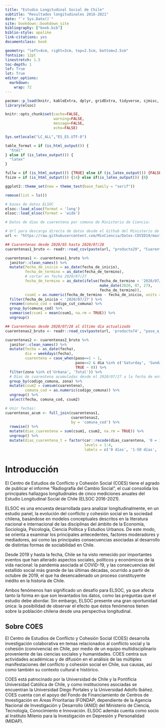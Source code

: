 ```yaml
--- 
title: "Estudio Longitudinal Social de Chile"
subtitle: "Resultados longitudinales 2016-2021"
date: "`r Sys.Date()`"
site: bookdown::bookdown_site
bibliography: ["book.bib"]
biblio-style: apalike
link-citations: yes
documentclass: book

geometry: "left=4cm, right=3cm, top=2.5cm, bottom=2.5cm"
fontsize: 12pt
linestretch: 1.5
toc-depth: 1
lof: True
lot: True
editor_options: 
  markdown: 
    wrap: 72
---
```


```r

pacman::p_load(knitr, kableExtra, dplyr, gridExtra, tidyverse, sjmisc, sjlabelled, sticky, ggrepel, ggalluvial, survey, spatstat, readxl, forcats,gtools, elsoc, panelr, ggplot2, tidyr, sf, chilemapas, lubridate)
library(elsoc)

```

```r
knitr::opts_chunk$set(cache=FALSE, 
                      warning=FALSE, 
                      message=FALSE,
                      echo=FALSE) 

Sys.setlocale("LC_ALL","ES_ES.UTF-8")
```

```r
table_format = if (is_html_output()) {
  "html"
} else if (is_latex_output()) {
  "latex" 
}

fullw = if (is_html_output()) {TRUE} else if (is_latex_output()) {FALSE}
fsize = if (is_html_output()) {14} else if(is_latex_output()) {8}

ggplot2::theme_set(new = theme_test(base_family = "serif"))
```


```r
remove(list = ls())

# bases de datos ELSOC
elsoc::load_elsoc(format = 'long')
elsoc::load_elsoc(format = 'wide')
```


```r

# Datos de dias de cuarentena por comuna de Ministerio de Ciencia:

# Url para descarga directa de datos desde el Github del Ministerio de Ciencia
url <- "https://raw.githubusercontent.com/MinCiencia/Datos-COVID19/master/output"

## Cuarentenas desde 2020/03 hasta 2020/07/28 
cuarentenas1_bruto <- readr::read_csv(paste(url, "producto29", "Cuarentenas-Totales.csv", sep="/"))

cuarentenas1 <- cuarentenas1_bruto %>% 
  janitor::clean_names() %>% 
  mutate(fecha_de_inicio = as_date(fecha_de_inicio),
         fecha_de_termino = as_date(fecha_de_termino),
         # cortar en fecha 2020/07/27 
         fecha_de_termino = as_date(ifelse(fecha_de_termino > '2020/07/27', 
                                           make_date(2020, 07, 27),
                                           fecha_de_termino)),
         csum1 = as.numeric(fecha_de_termino - fecha_de_inicio, units = 'days')) %>% 
  filter(fecha_de_inicio < '2020/07/27') %>% 
  rename(comuna_cod = codigo_cut_comuna) %>%
  group_by(comuna_cod) %>% 
  summarise(csum1 = mean(csum1, na.rm = TRUE)) %>% 
  ungroup()

## Cuarentenas desde 2020/07/28 al último día actualizado
cuarentenas2_bruto <- readr::read_csv(paste(url, 'producto74', "paso_a_paso_std.csv", sep="/"))

cuarentenas2 <- cuarentenas2_bruto %>% 
  janitor::clean_names() %>% 
  mutate(fecha = as_date(fecha),
         dia = weekdays(fecha),
         cuarentena = case_when(paso==1 ~ 1,
                                paso==2 & dia %in% c('Saturday', 'Sunday') ~ 1,
                                TRUE ~ 0)) %>% 
  filter(zona %in% c('Urbana', 'Total')) %>% 
  # Días de cuarentena acumuladas desde el 2020/07/27 a la fecha de entrevista:
  group_by(codigo_comuna, zona) %>% 
  mutate(csum2 = cumsum(cuarentena),
         comuna_cod = as.numeric(codigo_comuna)) %>% 
  ungroup() %>% 
  select(fecha, comuna_cod, csum2)

# Unir fechas:
cuarentenas_acum <- full_join(cuarentenas1,
                              cuarentenas2,
                              by = 'comuna_cod') %>% 
  rowwise() %>% 
  mutate(dias_cuarentena = sum(csum1, csum2, na.rm = TRUE)) %>% 
  ungroup() %>% 
  mutate(dias_cuarentena_t = factor(car::recode(dias_cuarentena, '0 = 1; 1:50 = 2; 51:100 = 3; 101:999 = 4'),
                                    levels = 1:4,
                                    labels = c('0 días', '1-50 días', '51-100 días', 'Más de 100 días'))) 

```

# Introducción

El Centro de Estudios de Conflicto y Cohesión Social (COES) tiene el agrado de publicar el informe “Radiografía del Cambio Social”, el cual consolida los principales hallazgos longitudinales de cinco mediciones anuales del Estudio Longitudinal Social de Chile (ELSOC 2016-2021).

ELSOC es una encuesta desarrollada para analizar longitudinalmente, en un estudio panel, la evolución del conflicto y cohesión social en la sociedad chilena, basándose en modelos conceptuales descritos en la literatura nacional e internacional de las disciplinas del ámbito de la Economía, Sociología, Psicología, Ciencia Política y Estudios Urbanos. De este modo, se orienta a examinar los principales antecedentes, factores moderadores y mediadores, así como las principales consecuencias asociadas al desarrollo de distintas formas de sociabilidad en Chile.

Desde 2019 y hasta la fecha, Chile se ha visto remecido por importantes eventos que han alterado aspectos sociales, políticos y económicos de la vida nacional: la pandemia asociada al COVID-19, y las consecuencias del estallido social más grande de las últimas décadas, ocurrido a partir de octubre de 2019, el que ha desencadenado un proceso constituyente inédito en la historia de Chile.

Ambos fenómenos han significado un desafío para ELSOC, ya que afecta tanto la forma en que son levantados los datos, como las preguntas que el estudio debe abordar. Sin embargo, ELSOC presente una gran oportunidad única: la posibilidad de observar el efecto que éstos fenómenos tienen sobre la población chilena desde una perspectiva longitudinal.

## Sobre COES

El Centro de Estudios de Conflicto y Cohesión Social (COES) desarrolla investigación colaborativa en temas relacionados al conflicto social y la cohesión (convivencia) en Chile, por medio de un equipo multidisciplinario proveniente de las ciencias sociales y humanidades. COES centra sus actividades académicas y de difusión en el análisis de las múltiples manifestaciones del conflicto y cohesión social en Chile, sus causas, así como también su contexto cultural e histórico.

COES está patrocinado por la Universidad de Chile y la Pontificia Universidad Católica de Chile, y como instituciones asociadas se encuentran la Universidad Diego Portales y la Universidad Adolfo Ibáñez. COES cuenta con el apoyo del Fondo de Financiamiento de Centros de Investigación en Áreas Prioritarias (FONDAP, dependiente de la Agencia Nacional de Investigación y Desarrollo (ANID) del Ministerio de Ciencia, Tecnología, Conocimiento e Innovación. ELSOC además cuenta como socio al Instituto Milenio para la Investigación en Depresión y Personalidad (MIDAP).


